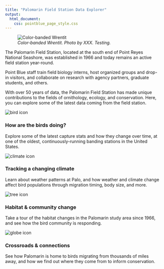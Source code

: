 ```yaml
---
title: "Palomarin Field Station Data Explorer"
output: 
  html_document:
    css: pointblue_page_style.css
---
```


<figure>
![](../images/wren.jpg "Color-banded Wrentit")
<figcaption>
*Color-banded Wrentit. Photo by XXX. Testing.* 
</figcaption>
</figure>
The Palomarin Field Station, located at the south end of Point Reyes National Seashore, was established in 1966 and today remains an active field station year-round.

Point Blue staff train field biology interns, host organized groups and drop-in visitors, and collaborate on research with agency partners, graduate students, and others. 

With over 50 years of data, the Palomarin Field Station has made unique contributions to the fields of ornithology, ecology, and conservation. Here, you can explore some of the latest data coming from the field station.

<div class="col2">
![](../images/icons/nature_stewardship.png "bird icon"){#icon}

### How are the birds doing?  

Explore some of the latest capture stats and how they change over time, at one of the oldest, continuously-running banding stations in the United States.

![](../images/icons/climate_change.png "climate icon"){#icon}

### Tracking a changing climate  

Learn about weather patterns at Palo, and how weather and climate change affect bird populations through migration timing, body size, and more.
</div>

<div class="col2">
![](../images/icons/ghg.png "tree icon"){#icon}

### Habitat & community change  

Take a tour of the habitat changes in the Palomarin study area since 1966, and see how the bird community is responding.

![](../images/icons/conservation.png "globe icon"){#icon}

### Crossroads & connections  

See how Palomarin is home to birds migrating from thousands of miles away, and how we find out where they come from to inform conservation.

</div>



